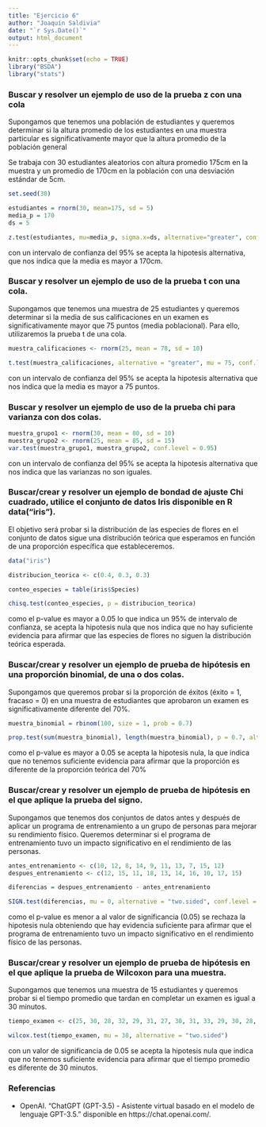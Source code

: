```yaml
---
title: "Ejercicio 6"
author: "Joaquín Saldivia"
date: "`r Sys.Date()`"
output: html_document
---
```


```r
knitr::opts_chunk$set(echo = TRUE)
library("BSDA")
library("stats")
```

### Buscar y resolver un ejemplo de uso de la prueba z con una cola

Supongamos que tenemos una población de estudiantes y queremos determinar si la altura promedio de los estudiantes en una muestra particular es significativamente mayor que la altura promedio de la población general

Se trabaja con 30 estudiantes aleatorios con altura promedio 175cm en la muestra y un promedio de 170cm en la población con una desviación estándar de 5cm.

```r
set.seed(30)

estudiantes = rnorm(30, mean=175, sd = 5)
media_p = 170
ds = 5

z.test(estudiantes, mu=media_p, sigma.x=ds, alternative="greater", conf.level = .95)
```
con un intervalo de confianza del 95% se acepta la hipotesis alternativa, que nos indica que la media es mayor a 170cm.

### Buscar y resolver un ejemplo de uso de la prueba t con una cola.

Supongamos que tenemos una muestra de 25 estudiantes y queremos determinar si la media de sus calificaciones en un examen es significativamente mayor que 75 puntos (media poblacional). Para ello, utilizaremos la prueba t de una cola.

```r
muestra_calificaciones <- rnorm(25, mean = 78, sd = 10)

t.test(muestra_calificaciones, alternative = "greater", mu = 75, conf.level = 0.95)
```

con un intervalo de confianza del 95% se acepta la hipotesis alternativa que nos indica que la media es mayor a 75 puntos.

### Buscar y resolver un ejemplo de uso de la prueba chi para varianza con dos colas.

```r
muestra_grupo1 <- rnorm(30, mean = 80, sd = 10) 
muestra_grupo2 <- rnorm(25, mean = 85, sd = 15)
var.test(muestra_grupo1, muestra_grupo2, conf.level = 0.95)
```

con un intervalo de confianza del 95% se acepta la hipotesis alternativa que nos indica que las varianzas no son iguales.

### Buscar/crear y resolver un ejemplo de bondad de ajuste Chi cuadrado, utilice el conjunto de datos Iris disponible en R data(“iris”).

El objetivo será probar si la distribución de las especies de flores en el conjunto de datos sigue una distribución teórica que esperamos en función de una proporción específica que estableceremos.

```r
data("iris")

distribucion_teorica <- c(0.4, 0.3, 0.3)

conteo_especies = table(iris$Species)

chisq.test(conteo_especies, p = distribucion_teorica)
```

como el p-value es mayor a 0.05 lo que indica un 95% de intervalo de confianza, se acepta la hipotesis nula que nos indica que no hay suficiente evidencia para afirmar que las especies de flores no siguen la distribución teórica esperada.

### Buscar/crear y resolver un ejemplo de prueba de hipótesis en una proporción binomial, de una o dos colas.

Supongamos que queremos probar si la proporción de éxitos (éxito = 1, fracaso = 0) en una muestra de estudiantes que aprobaron un examen es significativamente diferente del 70%.

```r
muestra_binomial = rbinom(100, size = 1, prob = 0.7)

prop.test(sum(muestra_binomial), length(muestra_binomial), p = 0.7, alternative = "two.sided", conf.level = 0.95)
```

como el p-value es mayor a 0.05 se acepta la hipotesis nula, la que indica que no tenemos suficiente evidencia para afirmar que la proporción es diferente de la proporción teórica del 70%

### Buscar/crear y resolver un ejemplo de prueba de hipótesis en el que aplique la prueba del signo.

Supongamos que tenemos dos conjuntos de datos antes y después de aplicar un programa de entrenamiento a un grupo de personas para mejorar su rendimiento físico. Queremos determinar si el programa de entrenamiento tuvo un impacto significativo en el rendimiento de las personas.

```r
antes_entrenamiento <- c(10, 12, 8, 14, 9, 11, 13, 7, 15, 12)
despues_entrenamiento <- c(12, 15, 11, 18, 13, 14, 16, 10, 17, 15)

diferencias = despues_entrenamiento - antes_entrenamiento

SIGN.test(diferencias, mu = 0, alternative = "two.sided", conf.level = 0.95)
```

como el p-value es menor a al valor de significancia (0.05) se rechaza la hipotesis nula obteniendo que hay evidencia suficiente para afirmar que el programa de entrenamiento tuvo un impacto significativo en el rendimiento físico de las personas.

### Buscar/crear y resolver un ejemplo de prueba de hipótesis en el que aplique la prueba de Wilcoxon para una muestra.

Supongamos que tenemos una muestra de 15 estudiantes y queremos probar si el tiempo promedio que tardan en completar un examen es igual a 30 minutos.

```r
tiempo_examen <- c(25, 30, 28, 32, 29, 31, 27, 30, 31, 33, 29, 30, 28, 32, 30)

wilcox.test(tiempo_examen, mu = 30, alternative = "two.sided")
```

con un valor de significancia de 0.05 se acepta la hipotesis nula que indica que no tenemos suficiente evidencia para afirmar que el tiempo promedio es diferente de 30 minutos.

### Referencias

- OpenAI. "ChatGPT (GPT-3.5) - Asistente virtual basado en el modelo de lenguaje GPT-3.5." disponible en https://chat.openai.com/.
